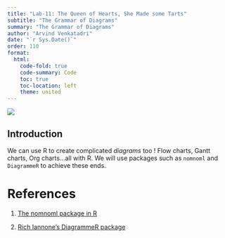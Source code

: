 ```yaml
---
title: "Lab-11: The Queen of Hearts, She Made some Tarts"
subtitle: "The Grammar of Diagrams"
summary: "The Grammar of Diagrams"
author: "Arvind Venkatadri"
date: "`r Sys.Date()`"
order: 110
format: 
  html:
    code-fold: true
    code-summary: Code
    toc: true
    toc-location: left
    theme: united
---
```


![](featured.jpg)

## Introduction

We can use R to create complicated *diagrams* too ! Flow charts, Gantt
charts, Org charts...all with R. We will use packages such as `nomnoml`
and `DiagrammeR` to achieve these ends.

# References

1.  [The nomnoml package in R](https://nomnoml.com)

2.  [Rich Iannone's DiagrammeR
    package](https://rich-iannone.github.io/DiagrammeR/graphviz_and_mermaid.html)
